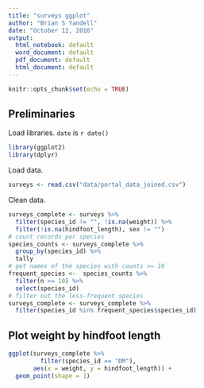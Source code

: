 ```yaml
---
title: "surveys ggplot"
author: "Brian S Yandell"
date: "October 12, 2016"
output:
  html_notebook: default
  word_document: default
  pdf_document: default
  html_document: default
---
```


```r
knitr::opts_chunk$set(echo = TRUE)
```
## Preliminaries

Load libraries. `date` is `r date()`

```r
library(ggplot2)
library(dplyr)
```

Load data.

```r
surveys <- read.csv("data/portal_data_joined.csv")
```

Clean data.

```r
surveys_complete <- surveys %>%
  filter(species_id != "", !is.na(weight)) %>%
  filter(!is.na(hindfoot_length), sex != "")
# count records per species
species_counts <- surveys_complete %>%
  group_by(species_id) %>%
  tally
# get names of the species with counts >= 10
frequent_species <-  species_counts %>%
  filter(n >= 10) %>%
  select(species_id)
# filter out the less-frequent species
surveys_complete <- surveys_complete %>%
  filter(species_id %in% frequent_species$species_id)
```

## Plot weight by hindfoot length

```r
ggplot(surveys_complete %>%
         filter(species_id == "DM"), 
       aes(x = weight, y = hindfoot_length)) + 
  geom_point(shape = 1)
```

